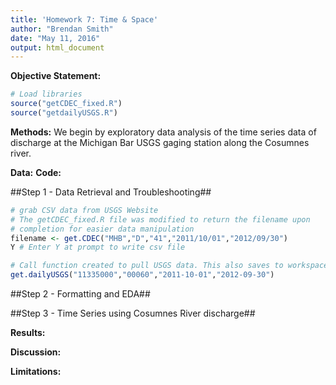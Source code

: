 ```yaml
---
title: 'Homework 7: Time & Space'
author: "Brendan Smith"
date: "May 11, 2016"
output: html_document
---
```


**Objective Statement:**

```r
# Load libraries
source("getCDEC_fixed.R")
source("getdailyUSGS.R")
```

**Methods:** We begin by exploratory data analysis of the time series data of discharge at the Michigan Bar USGS gaging station along the Cosumnes river. 

**Data:**
**Code:**

##Step 1 - Data Retrieval and Troubleshooting##

```r
# grab CSV data from USGS Website
# The getCDEC_fixed.R file was modified to return the filename upon
# completion for easier data manipulation
filename <- get.CDEC("MHB","D","41","2011/10/01","2012/09/30")
Y # Enter Y at prompt to write csv file
```

```r
# Call function created to pull USGS data. This also saves to workspace under "usgs.dat"
get.dailyUSGS("11335000","00060","2011-10-01","2012-09-30")
```

##Step 2 - Formatting and EDA##


##Step 3 - Time Series using Cosumnes River discharge##

**Results:**

**Discussion:**

**Limitations:**